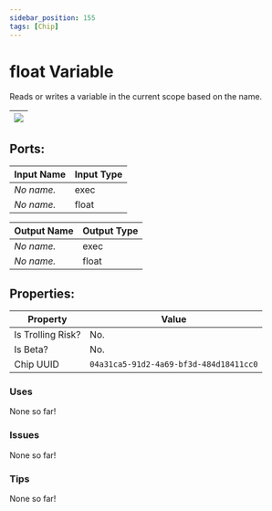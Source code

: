 ```yaml
---
sidebar_position: 155
tags: [Chip]
---
```


# float Variable


Reads or writes a variable in the current scope based on the name.

| ![](https://images-ext-2.discordapp.net/external/MPmIaQzlEPmgGWlgi-WxBBXt0Bjv_zWPkg1y1f_sy3s/https/www.recroomcircuits.com/image/circuit/absolute-value?width=206&height=108) |
|-----|

## Ports:

| Input Name | Input Type |
|-----------|-----------|
| *No name.* | exec |
| *No name.* | float |

| Output Name | Output Type |
|-----------|-----------|
| *No name.* | exec |
| *No name.* | float |

## Properties:

| Property  | Value |
|-------------------|-----------|
| Is Trolling Risk? | No. |
| Is Beta? | No. |
| Chip UUID | `04a31ca5-91d2-4a69-bf3d-484d18411cc0` |

### Uses
None so far!

### Issues
None so far!

### Tips
None so far!
